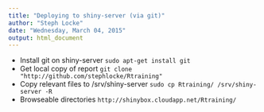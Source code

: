 ```yaml
---
title: "Deploying to shiny-server (via git)"
author: "Steph Locke"
date: "Wednesday, March 04, 2015"
output: html_document
---
```


- Install git on shiny-server `sudo apt-get install git`
- Get local copy of report `git clone "http://github.com/stephlocke/Rtraining"`
- Copy relevant files to /srv/shiny-server `sudo cp Rtraining/ /srv/shiny-server -R`
- Browseable directories `http://shinybox.cloudapp.net/Rtraining/`

